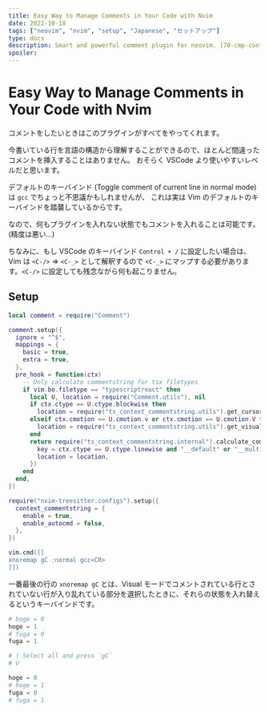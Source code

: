 ```yaml
---
title: Easy Way to Manage Comments in Your Code with Nvim
date: 2022-10-18
tags: ["neovim", "nvim", "setup", "Japanese", "セットアップ"]
type: docs
description: Smart and powerful comment plugin for neovim. [70-cmp-config/Comment]
spoiler:
---
```


# Easy Way to Manage Comments in Your Code with Nvim

コメントをしたいときはこのプラグインがすべてをやってくれます。

今書いている行を言語の構造から理解することができるので、ほとんど間違ったコメントを挿入することはありません。
おそらく VSCode より使いやすいレベルだと思います。

デフォルトのキーバインド (Toggle comment of current line in normal mode) は `gcc` でちょっと不思議かもしれませんが、
これは実は Vim のデフォルトのキーバインドを踏襲しているからです。

なので、何もプラグインを入れない状態でもコメントを入れることは可能です。(精度は悪い…)

ちなみに、もし VSCode のキーバインド `Control + /` に設定したい場合は、Vim は `<C-/>` => `<C-_>` として解釈するので `<C-_>` にマップする必要があります。`<C-/>` に設定しても残念ながら何も起こりません。

## Setup

```lua filename="70-cmp-config/Comment.lua"
local comment = require("Comment")

comment.setup({
  ignore = "^$",
  mappings = {
    basic = true,
    extra = true,
  },
  pre_hook = function(ctx)
    -- Only calculate commentstring for tsx filetypes
    if vim.bo.filetype == "typescriptreact" then
      local U, location = require("Comment.utils"), nil
      if ctx.ctype == U.ctype.blockwise then
        location = require("ts_context_commentstring.utils").get_cursor_location()
      elseif ctx.cmotion == U.cmotion.v or ctx.cmotion == U.cmotion.V then
        location = require("ts_context_commentstring.utils").get_visual_start_location()
      end
      return require("ts_context_commentstring.internal").calculate_commentstring({
        key = ctx.ctype == U.ctype.linewise and "__default" or "__multiline",
        location = location,
      })
    end
  end,
})

require("nvim-treesitter.configs").setup({
  context_commentstring = {
    enable = true,
    enable_autocmd = false,
  },
})

vim.cmd([[
xnoremap gC :normal gcc<CR>
]])
```

一番最後の行の `xnoremap gC` とは、Visual モードでコメントされている行とされていない行が入り乱れている部分を選択したときに、それらの状態を入れ替えるというキーバインドです。

```python
# hoge = 0
hoge = 1
# fuga = 0
fuga = 1

# | Select all and press `gC`
# V

hoge = 0
# hoge = 1
fuga = 0
# fuga = 1
```
